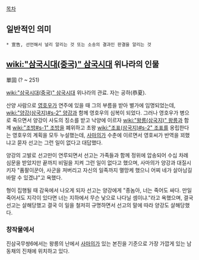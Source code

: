 [[목차]]
== 일반적인 의미 ==
 * 宣告, 선언해서 널리 알리는 것 또는 소송의 결과인 판결을 알리는 것

== [[wiki:"삼국시대(중국)" 삼국시대]] 위나라의 인물 ==
單固
(? ~ 251)

[[wiki:"삼국시대(중국)" 삼국시대]] 위나라의 관료. 자는 공하(恭夏).

산양 사람으로 [[영호우]]가 연주에 있을 때 그의 부름을 받아 별가에 임명되었는데, [[wiki:"양강(삼국지)#s-2" 양강]]과 함께 영호우의 심복이 되었다. 그러나 영호우가 병으로 죽으면서 양강이 사도의 징소를 받고 낙양에 이르자 [[wiki:"왕릉(삼국지)" 왕릉]]과 함께 [[wiki:"조방#s-1" 조방]]을 폐위하고 초왕 [[wiki:"조표(삼국지)#s-2" 조표]]를 옹립한다는 영호우의 계획을 모두 누설했는데, [[사마의]]가 수춘에 이르면서 영호씨가 반역을 꾀했냐고 묻자 선고는 그런 일이 없다고 대답했다.

양강의 고발로 선고만이 연루되면서 선고는 가족들과 함께 정위에 압송되어 수십 차례 심문을 받았지만 끝까지 비밀을 지켜 그런 일이 없다고 했으며, 사마의가 양강과 대질시키자 "품팔이꾼아, 사군을 져버리고 자신의 일족까지 멸망케 했으니 어찌 네가 살아남길 바랄 수 있겠냐"고 욕했다.

형이 집행될 때 감옥에서 나오게 되자 선고는 양강에게 "종놈아, 너는 죽어도 싸다. 만일 죽어서도 지각이 있다면 너는 지하에서 무슨 낯으로 나다닐 셈이냐."라고 욕했으며, 결국 선고는 살해당했고 결국 이 일을 철저히 규명하면서 선고의 말에 따라 양강도 살해당했다.

=== 창작물에서 ===
진삼국무쌍6에서는 왕릉의 난에서 [[사마의]]가 있는 본진을 기준으로 가장 가깝게 있는 남동채의 진채에 위치하고 있다.

